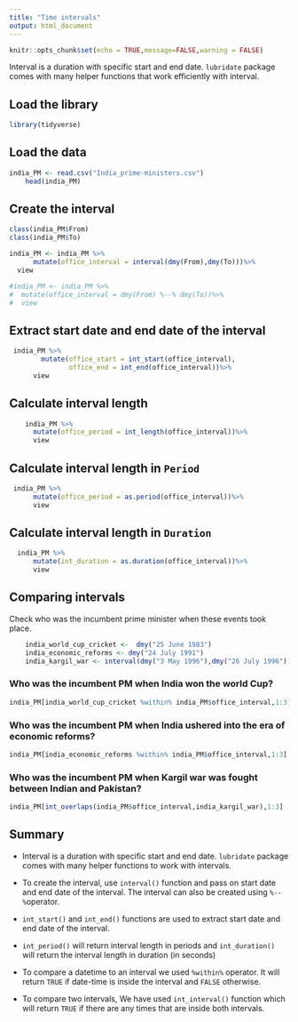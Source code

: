 ---
title: "Time intervals"
output: html_document
---

```{r setup, include=FALSE}
knitr::opts_chunk$set(echo = TRUE,message=FALSE,warning = FALSE)
```

Interval is a duration with specific start and end date. `lubridate` package comes with many helper functions that work efficiently with interval.

## Load the library

```{r}
library(tidyverse)
```

## Load the data

```{r}
india_PM <- read.csv("India_prime-ministers.csv")
    head(india_PM)
```

## Create the interval

```{r}
class(india_PM$From)
class(india_PM$To)

india_PM <- india_PM %>% 
      mutate(office_interval = interval(dmy(From),dmy(To)))%>%
  view

#india_PM <- india_PM %>% 
#  mutate(office_interval = dmy(From) %--% dmy(To))%>%
#  view
```

## Extract start date and end date of the interval

```{r}
 india_PM %>% 
        mutate(office_start = int_start(office_interval),
               office_end = int_end(office_interval))%>%
      view
```

## Calculate interval length

```{r}
    india_PM %>%
      mutate(office_period = int_length(office_interval))%>%
      view
```

## Calculate interval length in `Period`

```{r}
 india_PM %>%
      mutate(office_period = as.period(office_interval))%>%
      view
```

## Calculate interval length in `Duration`

```{r}
  india_PM %>%
      mutate(int_duration = as.duration(office_interval))%>%
      view
```

## Comparing intervals

Check who was the incumbent prime minister when these events took place.

```{r}
    india_world_cup_cricket <-  dmy("25 June 1983")
    india_economic_reforms <- dmy("24 July 1991")
    india_kargil_war <- interval(dmy("3 May 1996"),dmy("26 July 1996"))
```

### Who was the incumbent PM when India won the world Cup?

```{r}
india_PM[india_world_cup_cricket %within% india_PM$office_interval,1:3]
```

### Who was the incumbent PM when India ushered into the era of economic reforms?

```{r}
india_PM[india_economic_reforms %within% india_PM$office_interval,1:3]
```

### Who was the incumbent PM when Kargil war was fought between Indian and Pakistan?

```{r}
india_PM[int_overlaps(india_PM$office_interval,india_kargil_war),1:3]
```

## Summary

-   Interval is a duration with specific start and end date. `lubridate` package comes with many helper functions to work with intervals.

-   To create the interval, use `interval()` function and pass on start date and end date of the interval. The interval can also be created using `%--%`operator.

-   `int_start()` and `int_end()` functions are used to extract start date and end date of the interval.

-   `int_period()` will return interval length in periods and `int_duration()` will return the interval length in duration (in seconds)

-   To compare a datetime to an interval we used `%within%` operator. It will return `TRUE` if date-time is inside the interval and `FALSE` otherwise.

-   To compare two intervals, We have used `int_interval()` function which will return `TRUE` if there are any times that are inside both intervals.
